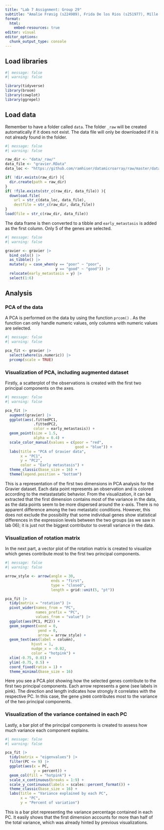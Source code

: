 ```yaml
---
title: "Lab 7 Assignment: Group 29"
subtitle: "Amalie Frøsig (s224989), Frida De los Rios (s251977), Mille Grinder (s224965), Niels Elfenbein (s225059) & Tomás García-Cardo Raskovsky (s250441)"
format:
  html:
    embed-resources: true
editor: visual
editor_options: 
  chunk_output_type: console
---
```


## Load libraries

```r
#| message: false
#| warning: false

library(tidyverse)
library(broom)
library(cowplot)
library(ggrepel)
```

## Load data

Remember to have a folder called `data`. The folder `_raw` will be created automatically if it does not exist. The data file will only be downloaded if it is not already found in the folder.

```r
#| message: false
#| warning: false

raw_dir <- "data/_raw/"
data_file <- "gravier.RData"
data_loc <- "https://github.com/ramhiser/datamicroarray/raw/master/data/"

if( !dir.exists(raw_dir) ){
  dir.create(path = raw_dir)
}
if( !file.exists(str_c(raw_dir, data_file)) ){
  download.file(
    url = str_c(data_loc, data_file),
    destfile = str_c(raw_dir, data_file))
}
load(file = str_c(raw_dir, data_file))

```

The data frame is then converted to a tibble and `early_metastasis` is added as the first column. Only 5 of the genes are selected.

```r
#| message: false
#| warning: false

gravier <- gravier |>
  bind_cols() |>
  as_tibble() |>
  mutate(y = case_when(y == "poor" ~ "poor",
                       y == "good" ~ "good")) |> 
  relocate(early_metastasis = y) |>
  select(1:6)
```

## Analysis

### PCA of the data

A PCA is performed on the data by using the function `prcom()` . As the function can only handle numeric values, only columns with numeric values are selected.

```r
#| message: false
#| warning: false

pca_fit <- gravier |> 
  select(where(is.numeric)) |>
  prcomp(scale = TRUE)
```

### Visualization of PCA, including augmented dataset

Firstly, a scatterplot of the observations is created with the first two principal components on the axes.

```r
#| message: false
#| warning: false

pca_fit |> 
  augment(gravier) |> 
  ggplot(aes(.fittedPC1, 
             .fittedPC2, 
             color = early_metastasis)) +
  geom_point(size = 1.5,
             alpha = 0.4) +
  scale_color_manual(values = c(poor = "red", 
                                good = "blue")) +
  labs(title = "PCA of Gravier data",
       x = "PC1",
       y = "PC2",
       color = "Early metastasis") +
  theme_classic(base_size = 16) +
  theme(legend.position = "bottom")

```

This is a representation of the first two dimensions in PCA analysis for the Gravier dataset. Each data point represents an observation and is colored according to the metastastatic behavior. From the visualization, it can be extracted that the first dimension contains most of the variance in the data, as the data points seem to be more dispersed around the x-axis. There is no apparent difference among the two metastatic conditions. However, this does not exclude the possibility that some individual genes show statistical differences in the expression levels between the two groups (as we saw in lab 06); it is just not the biggest contributor to overall variance in the data.

### Visualization of rotation matrix

In the next part, a vector plot of the rotation matrix is created to visualize which genes contribute most to the first two principal components.

```r
#| message: false
#| warning: false

arrow_style <- arrow(angle = 30, 
                     ends = "first", 
                     type = "closed", 
                     length = grid::unit(5, "pt"))

pca_fit |>
  tidy(matrix = "rotation") |>
  pivot_wider(names_from = "PC", 
              names_prefix = "PC", 
              values_from = "value") |>
  ggplot(aes(PC1, PC2)) +
  geom_segment(xend = 0, 
               yend = 0, 
               arrow = arrow_style) +
  geom_text(aes(label = column),
            hjust = 1, 
            nudge_x = -0.02, 
            color = "hotpink") +
  xlim(-0.75, 0.01) + 
  ylim(-0.75, 0.5) +
  coord_fixed(ratio = 1) +
  theme_minimal(base_size = 16)
```

Here you see a PCA plot showing how the selected genes contribute to the first two principal components. Each arrow represents a gene (see labels in pink). The direction and length indicates how strongly it correlates with the respective PC. In this case, the gene `g3H08` contributes most to the variance of the two principal components.

### Visualization of the variance contained in each PC

Lastly, a bar plot of the principal components is created to assess how much variance each component explains.

```r
#| message: false
#| warning: false

pca_fit |>
  tidy(matrix = "eigenvalues") |>
  filter(PC <= 9) |>
  ggplot(aes(x = PC,
             y = percent)) +
  geom_col(fill = "hotpink") +
  scale_x_continuous(breaks = 1:9) +
  scale_y_continuous(labels = scales::percent_format()) +
  theme_classic(base_size = 16) +
  labs(title = "Variance explained by each PC",
       x = "PC",
       y = "Percent of variation")
```

This is a bar plot representing the variance percentage contained in each PC. It easily shows that the first dimension accounts for more than half of the total variance, which was already hinted by previous visualizations.
